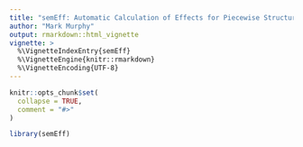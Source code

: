 ```yaml
---
title: "semEff: Automatic Calculation of Effects for Piecewise Structural Equation Models"
author: "Mark Murphy"
output: rmarkdown::html_vignette
vignette: >
  %\VignetteIndexEntry{semEff}
  %\VignetteEngine{knitr::rmarkdown}
  %\VignetteEncoding{UTF-8}
---
```


```r
knitr::opts_chunk$set(
  collapse = TRUE,
  comment = "#>"
)
```

```r
library(semEff)
```

